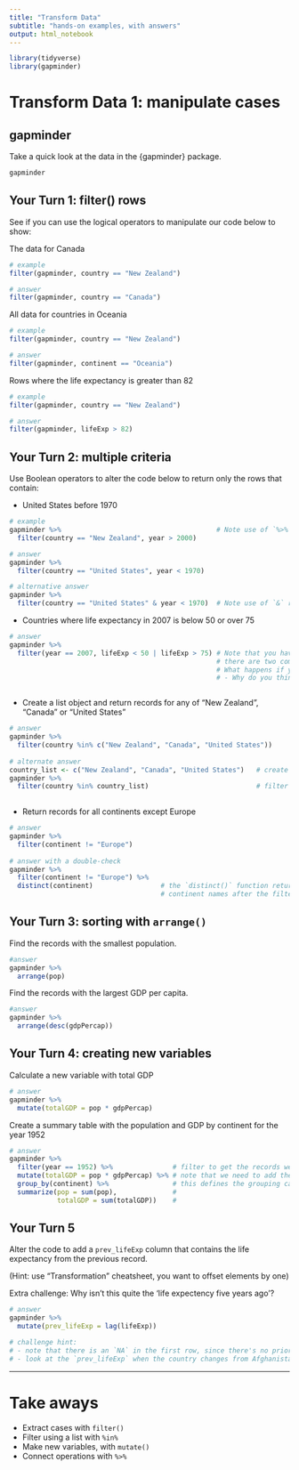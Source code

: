 ```yaml
---
title: "Transform Data"
subtitle: "hands-on examples, with answers"
output: html_notebook
---
```


<!-- This file by Charlotte Wickham (with some modifications by Martin Monkman) is licensed under a Creative Commons Attribution 4.0 International License, adapted from the orignal work at https://github.com/rstudio/master-the-tidyverse by RStudio. -->

```r
library(tidyverse)
library(gapminder)

```

# Transform Data 1: manipulate cases


## gapminder

Take a quick look at the data in the {gapminder} package.

```r
gapminder
```

## Your Turn 1: filter() rows

See if you can use the logical operators to manipulate our code below to show:

The data for Canada

```r
# example
filter(gapminder, country == "New Zealand")

# answer
filter(gapminder, country == "Canada")

```

All data for countries in Oceania

```r
# example
filter(gapminder, country == "New Zealand")

# answer
filter(gapminder, continent == "Oceania")
```

Rows where the life expectancy is greater than 82
```r
# example
filter(gapminder, country == "New Zealand")

# answer
filter(gapminder, lifeExp > 82)
```


## Your Turn 2: multiple criteria

Use Boolean operators to alter the code below to return only the rows that contain:

* United States before 1970

```r
# example 
gapminder %>%                                       # Note use of `%>%` pipe symbol
  filter(country == "New Zealand", year > 2000)

# answer
gapminder %>%
  filter(country == "United States", year < 1970)

# alternative answer
gapminder %>%
  filter(country == "United States" & year < 1970)  # Note use of `&` rather than comma

```

*  Countries where life expectancy in 2007 is below 50 or over 75

```r
# answer
gapminder %>%
  filter(year == 2007, lifeExp < 50 | lifeExp > 75) # Note that you have to state `lifeExp` twice, as
                                                    # there are two comparisons.
                                                    # What happens if you replace the comma after 2007 with `&`?
                                                    # - Why do you think this might be happening?



```



* Create a list object and return records for any of "New Zealand", "Canada" or "United States"


```r
# answer
gapminder %>%
  filter(country %in% c("New Zealand", "Canada", "United States"))
  
# alternate answer
country_list <- c("New Zealand", "Canada", "United States")   # create object that is list of countries
gapminder %>%
  filter(country %in% country_list)                           # filter uses that object 
  

```

* Return records for all continents except Europe


```r
# answer
gapminder %>%
  filter(continent != "Europe")
  
# answer with a double-check
gapminder %>%
  filter(continent != "Europe") %>%
  distinct(continent)                 # the `distinct()` function returns the list of all the 
                                      # continent names after the filter is applied

```

## Your Turn 3: sorting with `arrange()`

Find the records with the smallest population.
```r
#answer
gapminder %>%
  arrange(pop)

```

Find the records with the largest GDP per capita.
```r
#answer
gapminder %>%
  arrange(desc(gdpPercap))

```


## Your Turn 4: creating new variables

Calculate a new variable with total GDP

```r
# answer
gapminder %>%
  mutate(totalGDP = pop * gdpPercap)


```

Create a summary table with the population and GDP by continent for the year 1952  

```r
# answer
gapminder %>%
  filter(year == 1952) %>%               # filter to get the records we need
  mutate(totalGDP = pop * gdpPercap) %>% # note that we need to add the new variable calculated above!
  group_by(continent) %>%                # this defines the grouping category
  summarize(pop = sum(pop),              # 
            totalGDP = sum(totalGDP))    #
```




## Your Turn 5

Alter the code to add a `prev_lifeExp` column that contains the life expectancy from the previous record.

(Hint: use "Transformation" cheatsheet, you want to offset elements by one)

Extra challenge: Why isn't this quite the 'life expectency five years ago'?

```r
# answer
gapminder %>%
  mutate(prev_lifeExp = lag(lifeExp))

# challenge hint: 
# - note that there is an `NA` in the first row, since there's no prior row to pull from
# - look at the `prev_lifeExp` when the country changes from Afghanistan to Albania 
```


***

# Take aways

* Extract cases with `filter()`  
* Filter using a list with `%in%`
* Make new variables, with `mutate()`  
* Connect operations with `%>%`  

